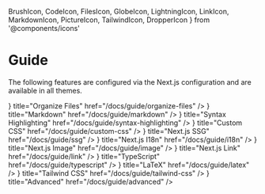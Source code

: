   BrushIcon,
  CodeIcon,
  FilesIcon,
  GlobeIcon,
  LightningIcon,
  LinkIcon,
  MarkdownIcon,
  PictureIcon,
  TailwindIcon,
  DropperIcon
} from '@components/icons'

# Guide

The following features are configured via the Next.js configuration and are
available in all themes.

<Cards>
  <Card
    icon={<FilesIcon />}
    title="Organize Files"
    href="/docs/guide/organize-files"
  />
  <Card icon={<MarkdownIcon />} title="Markdown" href="/docs/guide/markdown" />
  <Card
    icon={
      <svg
        xmlns="http://www.w3.org/2000/svg"
        fill="none"
        viewBox="0 0 24 24"
        strokeWidth={1.5}
        stroke="currentColor"
      >
        <path
          strokeLinecap="round"
          strokeLinejoin="round"
          d="M9.813 15.904L9 18.75l-.813-2.846a4.5 4.5 0 00-3.09-3.09L2.25 12l2.846-.813a4.5 4.5 0 003.09-3.09L9 5.25l.813 2.846a4.5 4.5 0 003.09 3.09L15.75 12l-2.846.813a4.5 4.5 0 00-3.09 3.09zM18.259 8.715L18 9.75l-.259-1.035a3.375 3.375 0 00-2.455-2.456L14.25 6l1.036-.259a3.375 3.375 0 002.455-2.456L18 2.25l.259 1.035a3.375 3.375 0 002.456 2.456L21.75 6l-1.035.259a3.375 3.375 0 00-2.456 2.456zM16.894 20.567L16.5 21.75l-.394-1.183a2.25 2.25 0 00-1.423-1.423L13.5 18.75l1.183-.394a2.25 2.25 0 001.423-1.423l.394-1.183.394 1.183a2.25 2.25 0 001.423 1.423l1.183.394-1.183.394a2.25 2.25 0 00-1.423 1.423z"
        />
      </svg>
    }
    title="Syntax Highlighting"
    href="/docs/guide/syntax-highlighting"
  />
  <Card icon={<BrushIcon />} title="Custom CSS" href="/docs/guide/custom-css" />
  <Card icon={<LightningIcon />} title="Next.js SSG" href="/docs/guide/ssg" />
  <Card icon={<GlobeIcon />} title="Next.js I18n" href="/docs/guide/i18n" />
  <Card icon={<PictureIcon />} title="Next.js Image" href="/docs/guide/image" />
  <Card icon={<LinkIcon />} title="Next.js Link" href="/docs/guide/link" />
  <Card icon={<CodeIcon />} title="TypeScript" href="/docs/guide/typescript" />
  <Card
    icon={
      <svg
        xmlns="http://www.w3.org/2000/svg"
        fill="none"
        viewBox="0 0 24 24"
        strokeWidth={1.5}
        stroke="currentColor"
        className="h-6 w-6"
      >
        <path
          strokeLinecap="round"
          strokeLinejoin="round"
          d="M4.745 3A23.933 23.933 0 003 12c0 3.183.62 6.22 1.745 9M19.5 3c.967 2.78 1.5 5.817 1.5 9s-.533 6.22-1.5 9M8.25 8.885l1.444-.89a.75.75 0 011.105.402l2.402 7.206a.75.75 0 001.104.401l1.445-.889m-8.25.75l.213.09a1.687 1.687 0 002.062-.617l4.45-6.676a1.688 1.688 0 012.062-.618l.213.09"
        />
      </svg>
    }
    title="LaTeX"
    href="/docs/guide/latex"
  />
  <Card
    icon={<TailwindIcon className="h-6 w-6" />}
    title="Tailwind CSS"
    href="/docs/guide/tailwind-css"
  />
  <Card icon={<DropperIcon />} title="Advanced" href="/docs/guide/advanced" />
</Cards>
